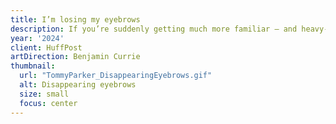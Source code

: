 ```yaml
---
title: I’m losing my eyebrows
description: If you’re suddenly getting much more familiar – and heavy-handed – with your eyebrow pencil, it might be because your eyebrows are starting to thin out. The reasons can be any combination of age, genetics, lifestyle and perhaps even some worrying health conditions.
year: '2024'
client: HuffPost
artDirection: Benjamin Currie
thumbnail:
  url: "TommyParker_DisappearingEyebrows.gif"
  alt: Disappearing eyebrows
  size: small
  focus: center
---
```


<div class="video-container">
  <mux-player
    playback-id="DVtflYgvjK02RvRQu8yqpe00pJ011K3DPM4YcPSZAm6yFM"
    stream-type="on-demand"
    min-resolution="1080p"
    autoplay
    loop
    muted
  />
</div>

